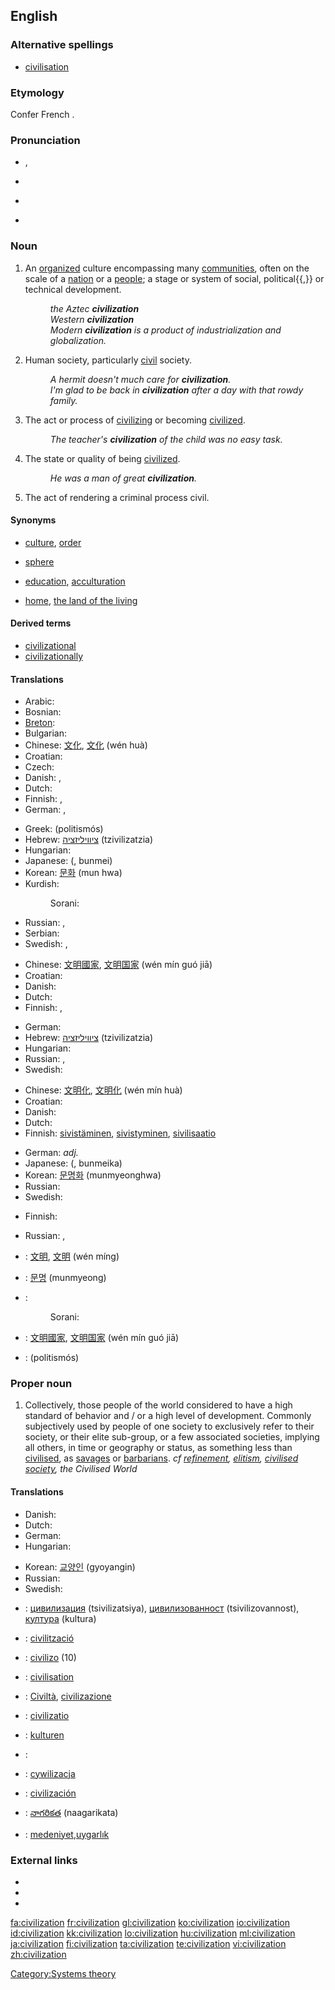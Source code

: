 {{wikipedia}}
{{wikiquote}}
==English==

===Alternative spellings===
* [[civilisation]]  {{qualifier|Commonwealth}}

===Etymology===
Confer French {{term|lang=fr|civilisation}}.<!-- Century 1911: From civilize + -ation. -->

===Pronunciation===
* {{a|UK}} {{IPA|sɪvəlaɪˈzeɪʃən}}, {{IPA|sɪvəlɪˈzeɪʃən}}
* {{a|US}} {{IPA|sivɪlɪˈzeɪʃən}} <!-- Should be checked. Ferike333 -->
* {{audio|en-us-civilization.ogg|Audio (US)}}
* {{a|Australia}} {{IPA|sɪvəlaɪˈzeɪʃən}}

===Noun===
{{en-noun}}

# An [[organized]] culture encompassing many [[community|communities]], often on the scale of a [[nation]] or a [[people]]; a stage or system of social, political{{,}} or technical development.
#: ''the Aztec '''civilization'''''
#: ''Western '''civilization'''''
#: ''Modern '''civilization''' is a product of industrialization and globalization.''
# {{uncountable}} Human society, particularly [[civil]] society.
#: ''A hermit doesn't much care for '''civilization'''.''
#: ''I'm glad to be back in '''civilization''' after a day with that rowdy family.''
# The act or process of [[civilize|civilizing]] or becoming [[civilize|civilized]].
#: ''The teacher's '''civilization''' of the child was no easy task.''
# The state or quality of being [[civilized]].
#: ''He was a man of great '''civilization'''.''
# {{obsolete}} The act of rendering a criminal process civil.

====Synonyms====
* {{sense|large-scale stage of societal development}} [[culture]], [[order]]
* {{sense|group of countries}} [[sphere]]
* {{sense|act of civilizing}} [[education]], [[acculturation]]
* {{sense|preferred human society}} [[home]], [[the land of the living]]

====Derived terms====
* [[civilizational]]
* [[civilizationally]]

====Translations====
{{trans-top|organized culture}}
* Arabic: {{t+|ar|حضارة|f|tr=hidaara}}
* Bosnian: {{t-|bs|civilizacija}}
* [[Breton]]: {{t-|br|sevenadur|m|xs=Breton}}
* Bulgarian: {{t+|bg|цивилизация|f}}
* Chinese: [[文化]], [[文化]] (wén huà)
* Croatian: {{t-|hr|civilizacija|f|alt=civilizácija}}
* Czech: {{t+|cs|civilizace|f}}
* Danish: {{t-|da|civilisation|c}}, {{t-|da|kultur|c}}
* Dutch: {{t+|nl|beschaving}}
* Finnish: {{t+|fi|kulttuuri}}, {{t-|fi|sivilisaatio}}
* German: {{t-|de|Zivilisation|f}}, {{t+|de|Kultur|f}}
{{trans-mid}}
* Greek: {{t+|el|πολιτισμός|m}} (politismós)
* Hebrew: [[ציוויליזציה]] (tzivilizatzia) {{f}}
* Hungarian: {{t+|hu|civilizáció}}
* Japanese: {{Jpan|[[文明]]}} ({{Jpan|[[ぶんめい]]}}, bunmei)
* Korean: [[문화]] (mun hwa)
* Kurdish:
*: Sorani: {{t|ku|ئاوه‌دانی|tr=AwadAni|sc=ku-Arab}}
* Russian: {{t+|ru|цивилизация|f|tr=civilizácija}}, {{t+|ru|культура|f|tr=kul'túra}}
* Serbian: {{t-|sr|civilizacija}}
* Swedish: {{t-|sv|civilisation|c}}, {{t+|sv|kultur|c}}
{{trans-bottom}}

{{trans-top|human society}}
* Chinese: [[文明]][[國家]], [[文明]][[国家]] (wén mín guó jiā)
* Croatian: {{t-|hr|civilizacija|f|alt=civilizácija}}
* Danish: {{t-|da|civilisation|c}}
* Dutch: {{t|nl|bewoonde wereld}}
* Finnish: {{t+|fi|sivistys}}, {{t-|fi|sivistynyt}} {{t+|fi|yhteiskunta}}
{{trans-mid}}
* German: {{t+|de|Kultur|f}}
* Hebrew: [[ציוויליזציה]] (tzivilizatzia) {{f}}
* Hungarian: {{t+|hu|civilizáció}}
* Russian: {{t+|ru|цивилизация|f|tr=civilizácija}}, {{t+|ru|культура|f|tr=kul'túra}}
* Swedish: {{t-|sv|civilisation|c}}
{{trans-bottom}}

{{trans-top|act or process of civilizing or becoming civilized}}
* Chinese: [[文明化]], [[文明化]] (wén mín huà)
* Croatian: {{t-|hr|civiliziranost|f|alt=civilìzīranōst}}
* Danish: {{t|da|civilisering|c}}
* Dutch: {{t|nl|civilisatie}}
* Finnish: [[sivistää|sivistäminen]], [[sivistyä|sivistyminen]], [[sivilisaatio]]
{{trans-mid}}
* German: {{t+|de|zivilisiert}} ''adj.''
* Japanese: {{Jpan|[[文明化]]}} ({{Jpan|[[ぶんめいか]]}}, bunmeika)
* Korean: [[문명화]] (munmyeonghwa)
* Russian: {{t+|ru|цивилизация|f|tr=civilizácija}}
* Swedish: {{t|sv|civilisering|c}}
{{trans-bottom}}

{{trans-top|state or quality of being civilized}}
* Finnish: {{t|fi|sivistyneiyys}}
{{trans-mid}}
* Russian: {{t|ru|цивилизованность|f|tr=civilizóvannost'}}, {{t+|ru|культура|f|tr=kul'túra}}
{{trans-bottom}}

{{checktrans-top}}
<!-- these were under advanced state of society-->
* {{ttbc|Chinese}}: [[文明]], [[文明]] (wén míng)
* {{ttbc|Korean}}: [[문명]] (munmyeong)
* {{ttbc|Kurdish}}:
*: Sorani: {{t|ku|شارستانێتی|tr=shAristAneti|sc=ku-Arab}}
{{trans-mid}}
<!-- these were under achievements of communal understanding -->
* {{ttbc|Chinese}}: [[文明]][[國家]], [[文明]][[国家]] (wén mín guó jiā)
* {{ttbc|Greek}}: {{t+|el|πολιτισμός|m}} (politismós)
{{trans-bottom}}

===Proper noun===
{{en-proper noun}}

# Collectively, those people of the world considered to have a high standard of behavior and / or a high level of development. Commonly subjectively used by people of one society to exclusively refer to their society, or their elite sub-group, or a few associated societies, implying all others, in time or geography or status, as something less than [[civilise|civilised]], as [[savage|savages]] or [[barbarian|barbarians]]. ''cf [[refinement]], [[elitism]], [[civilised society]], the Civilised World''

====Translations====
{{trans-top|people of the world considered to have a high standard of behavior}}
* Danish: {{t-|da|civilisation|c}}
* Dutch: {{t+|nl|beschaving}}
* German: {{t-|de|Zivilisation|f}}
* Hungarian: {{t+|hu|civilizáció}}
{{trans-mid}}
* Korean: [[교양인]] (gyoyangin)
* Russian: {{t+|ru|цивилизация|f|tr=civilizácija}}
* Swedish: {{t-|sv|civilisation|c}}
{{trans-bottom}}

{{checktrans-top}}
<!--Please remove this section once all the words are moved to their appropriate translation table above-->
* {{ttbc|Bulgarian}}: [[цивилизация]] (tsivilizatsiya), [[цивилизованност]] (tsivilizovannost), [[култура]] (kultura)
* {{ttbc|Catalan}}: [[civilització]]
* {{ttbc|Esperanto}}: [[civilizo]] (10)
* {{ttbc|French}}: [[civilisation]]
{{trans-mid}}
* {{ttbc|Italian}}: [[Civiltà]], [[civilizazione]]
* {{ttbc|Latin}}: [[civilizatio]]
* {{ttbc|Norwegian}}: [[kulturen]] {{f}}
* {{ttbc|Persian}}: {{fa-Arab|[[تمدن|تمدّن]]}}
* {{ttbc|Polish}}: [[cywilizacja]]
* {{ttbc|Spanish}}: [[civilización]]
* {{ttbc|Telugu}}: [[నాగరికత]] (naagarikata)
* {{ttbc|Turkish}}: [[medeniyet]],[[uygarlık]]
{{trans-bottom}}

===External links===
* {{R:Webster 1913}}
* {{R:Century 1911}}
* {{R:OneLook}}

[[Category:Systems theory]]

[[fa:civilization]]
[[fr:civilization]]
[[gl:civilization]]
[[ko:civilization]]
[[io:civilization]]
[[id:civilization]]
[[kk:civilization]]
[[lo:civilization]]
[[hu:civilization]]
[[ml:civilization]]
[[ja:civilization]]
[[fi:civilization]]
[[ta:civilization]]
[[te:civilization]]
[[vi:civilization]]
[[zh:civilization]]